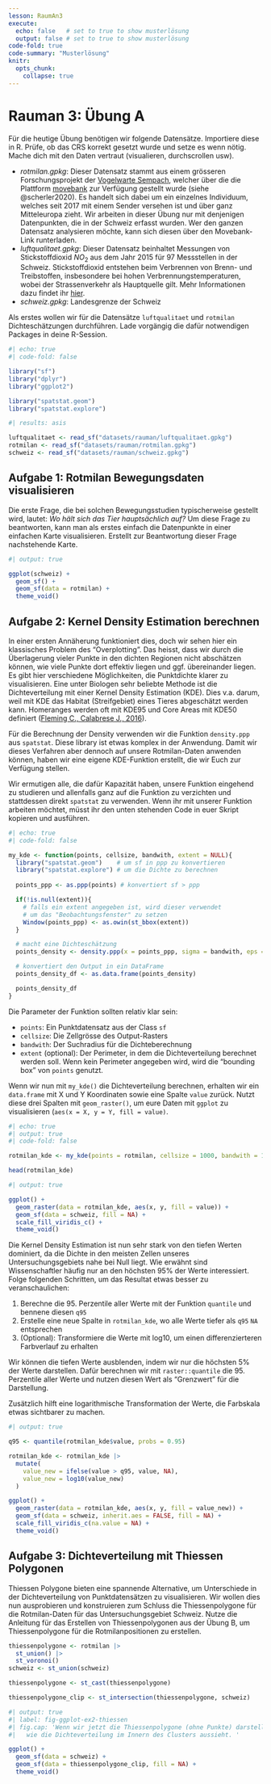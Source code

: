 ```yaml
---
lesson: RaumAn3
execute: 
  echo: false   # set to true to show musterlösung
  output: false # set to true to show musterlösung
code-fold: true
code-summary: "Musterlösung"
knitr:
  opts_chunk: 
    collapse: true  
---
```


# Rauman 3: Übung A

Für die heutige Übung benötigen wir folgende Datensätze. Importiere diese in R. Prüfe, ob das CRS korrekt gesetzt wurde und setze es wenn nötig. Mache dich mit den Daten vertraut (visualieren, durchscrollen usw).

- *rotmilan.gpkg*: Dieser Datensatz stammt aus einem grösseren Forschungsprojekt der [Vogelwarte Sempach](https://www.vogelwarte.ch/de/projekte/oekologische-forschung/mechanismen-der-populationsdynamik-beim-rotmilan), welcher über die die Plattform [movebank](http://www.movebank.org/panel_embedded_movebank_webapp?gwt_fragment=page%3Dsearch_map_linked%2CindividualIds%3D676571254%2Clat%3D44.465151013519666%2Clon%3D9.096679687499508%2Cz%3D5) zur Verfügung gestellt wurde (siehe @scherler2020). Es handelt sich dabei um ein einzelnes Individuum, welches seit 2017 mit einem Sender versehen ist und über ganz Mitteleuropa zieht. Wir arbeiten in dieser Übung nur mit denjenigen Datenpunkten, die in der Schweiz erfasst wurden. Wer den ganzen Datensatz analysieren möchte, kann sich diesen über den Movebank-Link runterladen.
- *luftqualitaet.gpkg*: Dieser Datensatz beinhaltet Messungen von Stickstoffdioxid $NO_2$ aus dem Jahr 2015 für 97 Messstellen in der Schweiz. Stickstoffdioxid entstehen beim Verbrennen von Brenn- und Treibstoffen, insbesondere bei hohen Verbrennungstemperaturen, wobei der Strassenverkehr als Hauptquelle gilt. 
Mehr Informationen dazu findet ihr [hier](https://www.bafu.admin.ch/bafu/de/home/themen/thema-luft/luft--daten--indikatoren-und-karten/luft--indikatoren/indikator-luft.pt.html/aHR0cHM6Ly93d3cuaW5kaWthdG9yZW4uYWRtaW4uY2gvUHVibG/ljL0FlbURldGFpbD9pbmQ9TFUwMjAmbG5nPWRlJlN1Ymo9Tg%3d%3d.html).
- *schweiz.gpkg*: Landesgrenze der Schweiz

Als erstes wollen wir für die Datensätze `luftqualitaet` und `rotmilan` Dichteschätzungen durchführen. Lade vorgängig die dafür notwendigen Packages in deine R-Session.

```r
#| echo: true
#| code-fold: false

library("sf")
library("dplyr")
library("ggplot2")

library("spatstat.geom")
library("spatstat.explore")
```

```r
#| results: asis

luftqualitaet <- read_sf("datasets/rauman/luftqualitaet.gpkg")
rotmilan <- read_sf("datasets/rauman/rotmilan.gpkg")
schweiz <- read_sf("datasets/rauman/schweiz.gpkg")
```

## Aufgabe 1: Rotmilan Bewegungsdaten visualisieren

Die erste Frage, die bei solchen Bewegungsstudien typischerweise gestellt wird, lautet: *Wo hält sich das Tier hauptsächlich auf?* Um diese Frage zu beantworten, kann man als erstes einfach die Datenpunkte in einer einfachen Karte visualisieren. Erstellt zur Beantwortung dieser Frage nachstehende Karte.

```r
#| output: true

ggplot(schweiz) +
  geom_sf() +
  geom_sf(data = rotmilan) +
  theme_void()
```

## Aufgabe 2: Kernel Density Estimation berechnen

In einer ersten Annäherung funktioniert dies, doch wir sehen hier ein klassisches Problem des "Overplotting". Das heisst, dass wir durch die Überlagerung vieler Punkte in den dichten Regionen nicht abschätzen können, wie viele Punkte dort effektiv liegen und ggf. übereinander liegen. Es gibt hier verschiedene Möglichkeiten, die Punktdichte klarer zu visualisieren. Eine unter Biologen sehr beliebte Methode ist die Dichteverteilung mit einer Kernel Density Estimation (KDE). Dies v.a. darum, weil mit KDE das Habitat (Streifgebiet) eines Tieres abgeschätzt werden kann. Homeranges werden oft mit KDE95 und Core Areas mit KDE50 definiert ([Fleming C., Calabrese J., 2016](https://besjournals.onlinelibrary.wiley.com/doi/full/10.1111/2041-210X.12673)).

Für die Berechnung der Density verwenden wir die Funktion `density.ppp` aus `spatstat`. Diese library ist etwas komplex in der Anwendung. Damit wir dieses Verfahren aber dennoch auf unsere Rotmilan-Daten anwenden können, haben wir eine eigene KDE-Funktion erstellt, die wir Euch zur Verfügung stellen. 

Wir ermutigen alle, die dafür Kapazität haben, unsere Funktion eingehend zu studieren und allenfalls ganz auf die Funktion zu verzichten und stattdessen direkt `spatstat` zu verwenden. Wenn ihr mit unserer Funktion arbeiten möchtet, müsst ihr den unten stehenden Code in euer Skript kopieren und ausführen. 

```r
#| echo: true
#| code-fold: false

my_kde <- function(points, cellsize, bandwith, extent = NULL){
  library("spatstat.geom")    # um sf in ppp zu konvertieren
  library("spatstat.explore") # um die Dichte zu berechnen
  
  points_ppp <- as.ppp(points) # konvertiert sf > ppp

  if(!is.null(extent)){
    # falls ein extent angegeben ist, wird dieser verwendet
    # um das "Beobachtungsfenster" zu setzen
    Window(points_ppp) <- as.owin(st_bbox(extent))
  } 

  # macht eine Dichteschätzung
  points_density <- density.ppp(x = points_ppp, sigma = bandwith, eps = cellsize)

  # konvertiert den Output in ein DataFrame
  points_density_df <- as.data.frame(points_density)

  points_density_df
}
```

Die Parameter der Funktion sollten relativ klar sein:

- `points`: Ein Punktdatensatz aus der Class `sf`
- `cellsize`: Die Zellgrösse des Output-Rasters
- `bandwith`: Der Suchradius für die Dichteberechnung
- `extent` (optional): Der Perimeter, in dem die Dichteverteilung berechnet werden soll. Wenn kein Perimeter angegeben wird, wird die "bounding box" von `points` genutzt.

Wenn wir nun mit `my_kde()` die Dichteverteilung berechnen, erhalten wir ein `data.frame` mit X und Y Koordinaten sowie eine Spalte `value` zurück. Nutzt diese drei Spalten mit `geom_raster()`, um eure Daten mit `ggplot` zu visualisieren (`aes(x = X, y = Y, fill = value)`. 
```r
#| echo: true
#| output: true
#| code-fold: false

rotmilan_kde <- my_kde(points = rotmilan, cellsize = 1000, bandwith = 10000, extent = schweiz)

head(rotmilan_kde)
```

```r
#| output: true

ggplot() +
  geom_raster(data = rotmilan_kde, aes(x, y, fill = value)) +
  geom_sf(data = schweiz, fill = NA) +
  scale_fill_viridis_c() +
  theme_void()
```

Die Kernel Density Estimation ist nun sehr stark von den tiefen Werten dominiert, da die Dichte in den meisten Zellen unseres Untersuchungsgebiets nahe bei Null liegt. Wie erwähnt sind Wissenschaftler häufig nur an den höchsten 95\% der Werte interessiert. Folge folgenden Schritten, um das Resultat etwas besser zu veranschaulichen:

1. Berechne die 95. Perzentile aller Werte mit der Funktion `quantile` und bennene diesen `q95`
2. Erstelle eine neue Spalte in `rotmilan_kde`, wo alle Werte tiefer als `q95` `NA` entsprechen
3. (Optional): Transformiere die Werte mit log10, um einen differenzierteren Farbverlauf zu erhalten

Wir können die tiefen Werte ausblenden, indem wir nur die höchsten 5% der Werte darstellen. Dafür berechnen wir mit `raster::quantile` die 95. Perzentile aller Werte und nutzen diesen Wert als "Grenzwert" für die Darstellung.

Zusätzlich hilft eine logarithmische Transformation der Werte, die Farbskala etwas sichtbarer zu machen.

```r
#| output: true

q95 <- quantile(rotmilan_kde$value, probs = 0.95)

rotmilan_kde <- rotmilan_kde |>
  mutate(
    value_new = ifelse(value > q95, value, NA),
    value_new = log10(value_new)
  )

ggplot() +
  geom_raster(data = rotmilan_kde, aes(x, y, fill = value_new)) +
  geom_sf(data = schweiz, inherit.aes = FALSE, fill = NA) +
  scale_fill_viridis_c(na.value = NA) +
  theme_void()
```

## Aufgabe 3: Dichteverteilung mit Thiessen Polygonen

Thiessen Polygone bieten eine spannende Alternative, um Unterschiede in der Dichteverteilung von Punktdatensätzen zu visualisieren. 
Wir wollen dies nun ausprobieren und konstruieren zum Schluss die Thiessenpolygone für die Rotmilan-Daten für das Untersuchungsgebiet Schweiz. Nutze die Anleitung für das Erstellen von Thiessenpolygonen aus der Übung B, um Thiessenpolygone für die Rotmilanpositionen zu erstellen. 

```r
thiessenpolygone <- rotmilan |>
  st_union() |>
  st_voronoi()
schweiz <- st_union(schweiz)

thiessenpolygone <- st_cast(thiessenpolygone)

thiessenpolygone_clip <- st_intersection(thiessenpolygone, schweiz)
```

```r
#| output: true
#| label: fig-ggplot-ex2-thiessen
#| fig.cap: 'Wenn wir jetzt die Thiessenpolygone (ohne Punkte) darstellen, wird deutlicher,
#|   wie die Dichteverteilung im Innern des Clusters aussieht. '

ggplot() +
  geom_sf(data = schweiz) +
  geom_sf(data = thiessenpolygone_clip, fill = NA) +
  theme_void()
```
